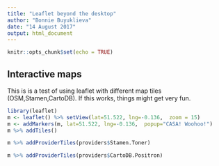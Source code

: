 ```yaml
---
title: "Leaflet beyond the desktop"
author: "Bonnie Buyuklieva"
date: "14 August 2017"
output: html_document
---
```


```r
knitr::opts_chunk$set(echo = TRUE)
```

## Interactive maps

This is is a test of using leaflet with different map tiles (OSM,Stamen,CartoDB).
If this works, things might get very fun. 



```r
library(leaflet)
m <- leaflet() %>% setView(lat=51.522, lng=-0.136,  zoom = 15)
m <- addMarkers(m, lat=51.522, lng=-0.136,  popup="CASA! Woohoo!")
m %>% addTiles()

```

```r
m %>% addProviderTiles(providers$Stamen.Toner)
```

```r
m %>% addProviderTiles(providers$CartoDB.Positron)
```
